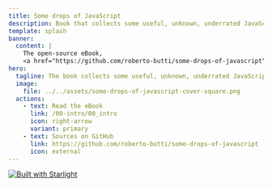 ```yaml
---
title: Some drops of JavaScript
description: Book that collects some useful, unknown, underrated JavaScript functions or stuff discovered, used, and learned during JavaScript daily use.
template: splash
banner:
  content: |
    The open-source eBook,
    <a href="https://github.com/roberto-butti/some-drops-of-javascript">feel free to contribute adding or reviewing content</a>
hero:
  tagline: The book collects some useful, unknown, underrated JavaScript functions discovered and learned while using JavaScript daily.
  image:
    file: ../../assets/some-drops-of-javascript-cover-square.png
  actions:
    - text: Read the eBook
      link: /00-intro/00_intro
      icon: right-arrow
      variant: primary
    - text: Sources on GitHub
      link: https://github.com/roberto-butti/some-drops-of-javascript
      icon: external
---
```


[![Built with Starlight](https://astro.badg.es/v2/built-with-starlight/large.svg)](https://starlight.astro.build)

